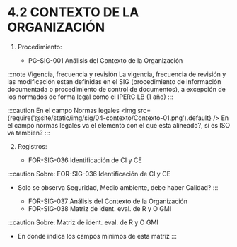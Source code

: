 # 4.2 CONTEXTO DE LA ORGANIZACIÓN


1. Procedimiento:

    - PG-SIG-001 Análisis del Contexto de la Organización

:::note Vigencia, frecuencia y revisión
La vigencia, frecuencia de revisión y las modificación estan definidas en el SIG (procedimiento de información documentada o procedimiento de control de documentos), a excepción de los normados de forma legal como el IPERC LB (1 año)
:::

:::caution En el campo Normas legales
<img src={require('@site/static/img/sig/04-contexto/Contexto-01.png').default} />
En el campo normas legales va el elemento con el que esta alineado?, si es ISO va tambien?
:::

2. Registros:

    - FOR-SIG-036 Identificación de CI y CE

:::caution
Sobre: FOR-SIG-036 Identificación de CI y CE
- Solo se observa Seguridad, Medio ambiente, debe haber Calidad?
:::

    - FOR-SIG-037 Análisis del Contexto de la Organización
    - FOR-SIG-038 Matriz de ident. eval. de R y O GMI

:::caution
Sobre: Matriz de ident. eval. de R y O GMI
- En donde indica los campos minimos de esta matriz
:::
